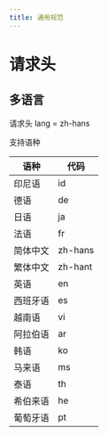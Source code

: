 ```yaml
---
title: 通用规范
---
```


# 请求头

## 多语言

请求头 lang = zh-hans

支持语种

| 语种       | 代码   |
|------------|--------|
| 印尼语     | id     |
| 德语       | de     |
| 日语       | ja     |
| 法语       | fr     |
| 简体中文   | zh-hans|
| 繁体中文   | zh-hant|
| 英语       | en     |
| 西班牙语   | es     |
| 越南语     | vi     |
| 阿拉伯语   | ar     |
| 韩语       | ko     |
| 马来语     | ms     |
| 泰语       | th     |
| 希伯来语   | he     |
| 葡萄牙语   | pt     |